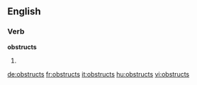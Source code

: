 ==English==

===Verb===
'''obstructs'''

# {{third-person singular of|obstruct}}

[[de:obstructs]]
[[fr:obstructs]]
[[it:obstructs]]
[[hu:obstructs]]
[[vi:obstructs]]